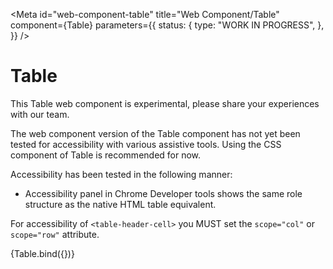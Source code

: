 <!-- @license CC0-1.0 -->


<Meta
  id="web-component-table"
  title="Web Component/Table"
  component={Table}
  parameters={{
    status: {
      type: "WORK IN PROGRESS",
    },
  }}
/>

# Table

This Table web component is experimental, please share your experiences with our team.

The web component version of the Table component has not yet been tested for accessibility with various assistive tools. Using the CSS component of Table is recommended for now.

Accessibility has been tested in the following manner:

- Accessibility panel in Chrome Developer tools shows the same role structure as the native HTML table equivalent.

For accessibility of `<table-header-cell>` you MUST set the `scope="col"` or `scope="row"` attribute.

<Canvas>
  <Story name="Default">{Table.bind({})}</Story>
</Canvas>
